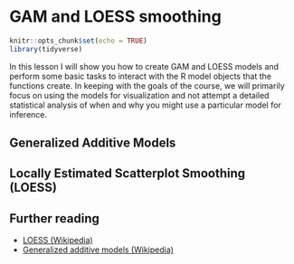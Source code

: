 # GAM and LOESS smoothing {#smoothing}

```r
knitr::opts_chunk$set(echo = TRUE)
library(tidyverse)
```


In this lesson I will show you how to create GAM and LOESS models and perform some basic tasks to interact with the R model objects that the functions create. In keeping with the goals of the course, we will primarily focus on using the models for visualization and not attempt a detailed statistical analysis of when and why you might use a particular model for inference.

## Generalized Additive Models


## Locally Estimated Scatterplot Smoothing (LOESS)



## Further reading

* [LOESS (Wikipedia)](https://en.wikipedia.org/wiki/Local_regression)
* [Generalized additive models (Wikipedia)](https://en.wikipedia.org/wiki/Generalized_additive_model)
